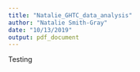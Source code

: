 ```yaml
---
title: "Natalie_GHTC_data_analysis"
author: "Natalie Smith-Gray"
date: "10/13/2019"
output: pdf_document
---
```


Testing
```r

```

